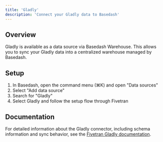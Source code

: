 ```yaml
---
title: 'Gladly'
description: 'Connect your Gladly data to Basedash'
---
```


## Overview

Gladly is available as a data source via Basedash Warehouse. This allows you to sync your Gladly data into a centralized warehouse managed by Basedash.

## Setup

1. In Basedash, open the command menu (⌘K) and open "Data sources"
2. Select "Add data source"
3. Search for "Gladly"
4. Select Gladly and follow the setup flow through Fivetran

## Documentation

For detailed information about the Gladly connector, including schema information and sync behavior, see the [Fivetran Gladly documentation](https://fivetran.com/docs/connectors/applications/gladly).
